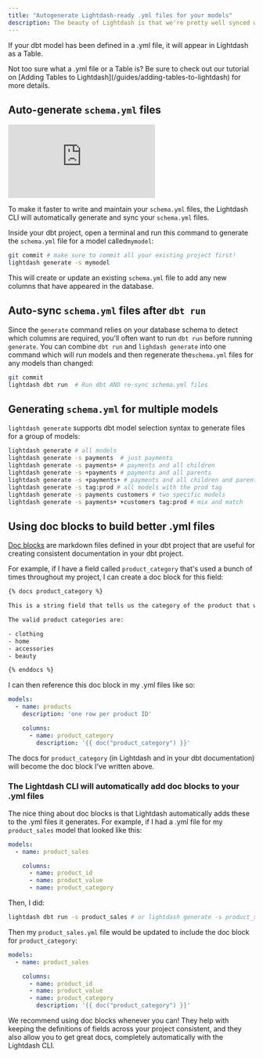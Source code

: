 ```yaml
---
title: "Autogenerate Lightdash-ready .yml files for your models"
description: The beauty of Lightdash is that we're pretty well synced with your dbt project. So, in Lightdash, Tables actually come from dbt models that have been defined in your dbt project's `.yml` files.
---
```


If your dbt model has been defined in a .yml file, it will appear in Lightdash as a Table.


<Tip>
Not too sure what a .yml file or a Table is? Be sure to check out our tutorial on [Adding Tables to Lightdash](/guides/adding-tables-to-lightdash) for more details.
</Tip>

## Auto-generate `schema.yml` files

<iframe src="https://www.loom.com/embed/82833c5ea8a841dbb0ebdbcd878f85a1" frameborder="0" webkitallowfullscreen mozallowfullscreen allowfullscreen style={{ width: '100%', height: '400px' }} ></iframe>

To make it faster to write and maintain your `schema.yml` files, the Lightdash CLI will automatically generate and sync your `schema.yml` files.

Inside your dbt project, open a terminal and run this command to generate the `schema.yml` file for a model called`mymodel`:

```bash
git commit # make sure to commit all your existing project first!
lightdash generate -s mymodel
```

This will create or update an existing `schema.yml` file to add any new columns that have appeared in the database.

## Auto-sync `schema.yml` files after `dbt run`

Since the `generate` command relies on your database schema to detect which columns are required, you'll often want to run `dbt run` before running `generate`. You can combine `dbt run` and `lighdash generate` into one command which will run models and then regenerate the`schema.yml` files for any models than changed:

```bash
git commit
lightdash dbt run  # Run dbt AND re-sync schema.yml files
```

## Generating `schema.yml` for multiple models

`lightdash generate` supports dbt model selection syntax to generate files for a group of models:

```bash
lightdash generate # all models
lightdash generate -s payments  # just payments
lightdash generate -s payments+ # payments and all children
lightdash generate -s +payments # payments and all parents
lightdash generate -s +payments+ # payments and all children and parents
lightdash generate -s tag:prod # all models with the prod tag
lightdash generate -s payments customers # two specific models
lightdash generate -s payments+ +customers tag:prod # mix and match
```

## Using doc blocks to build better .yml files

[Doc blocks](https://docs.getdbt.com/docs/building-a-dbt-project/documentation#using-docs-blocks) are markdown files defined in your dbt project that are useful for creating consistent documentation in your dbt project.

For example, if I have a field called `product_category` that's used a bunch of times throughout my project, I can create a doc block for this field:

```bash
{% docs product_category %}

This is a string field that tells us the category of the product that was sold. This is a higher level grouping than the `product_type`. Every `product_type` maps to a single `product_category`.

The valid product categories are:

- clothing
- home
- accessories
- beauty

{% enddocs %}
```

I can then reference this doc block in my .yml files like so:

```yaml
models:
  - name: products
    description: 'one row per product ID'

    columns:
      - name: product_category
        description: '{{ doc("product_category") }}'
```

The docs for `product_category` (in Lightdash and in your dbt documentation) will become the doc block I've written above.

### The Lightdash CLI will automatically add doc blocks to your .yml files

The nice thing about doc blocks is that Lightdash automatically adds these to the .yml files it generates. For example, if I had a .yml file for my `product_sales` model that looked like this:

```yaml
models:
  - name: product_sales

    columns:
      - name: product_id
      - name: product_value
      - name: product_category
```

Then, I did:

```bash
lightdash dbt run -s product_sales # or lightdash generate -s product_sales
```

Then my `product_sales.yml` file would be updated to include the doc block for `product_category`:

```yaml
models:
  - name: product_sales

    columns:
      - name: product_id
      - name: product_value
      - name: product_category
        description: '{{ doc("product_category") }}'
```

We recommend using doc blocks whenever you can! They help with keeping the definitions of fields across your project consistent, and they also allow you to get great docs, completely automatically with the Lightdash CLI.

